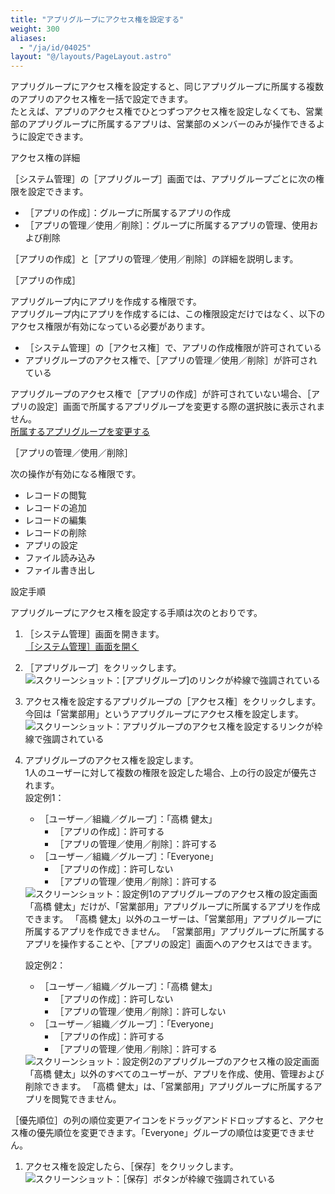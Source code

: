 ```yaml
---
title: "アプリグループにアクセス権を設定する"
weight: 300
aliases:
  - "/ja/id/04025"
layout: "@/layouts/PageLayout.astro"
---
```




アプリグループにアクセス権を設定すると、同じアプリグループに所属する複数のアプリのアクセス権を一括で設定できます。  
たとえば、アプリのアクセス権でひとつずつアクセス権を設定しなくても、営業部のアプリグループに所属するアプリは、営業部のメンバーのみが操作できるように設定できます。

<Heading id="appgroup_appgroup_rights_10">アクセス権の詳細</Heading>

<Wovn>［<Kintone />システム管理］</Wovn>の<Wovn>［アプリグループ］</Wovn>画面では、アプリグループごとに次の権限を設定できます。

* <Wovn>［アプリの作成］</Wovn>：グループに所属するアプリの作成
* <Wovn>［アプリの管理／使用／削除］</Wovn>：グループに所属するアプリの管理、使用および削除

<Wovn>［アプリの作成］</Wovn>と<Wovn>［アプリの管理／使用／削除］</Wovn>の詳細を説明します。

<Heading level={3} id="appgroup_appgroup_rights_1010"><Wovn>［アプリの作成］</Wovn></Heading>

アプリグループ内にアプリを作成する権限です。  
アプリグループ内にアプリを作成するには、この権限設定だけではなく、以下のアクセス権限が有効になっている必要があります。

* <Wovn>［<Kintone />システム管理］</Wovn>の<Wovn>［アクセス権］</Wovn>で、アプリの作成権限が許可されている
* アプリグループのアクセス権で、<Wovn>［アプリの管理／使用／削除］</Wovn>が許可されている

<Warning>

アプリグループのアクセス権で<Wovn>［アプリの作成］</Wovn>が許可されていない場合、<Wovn>［アプリの設定］</Wovn>画面で所属するアプリグループを変更する際の選択肢に表示されません。  
[所属するアプリグループを変更する](/k/ja/id/040592.html)

</Warning>

<Heading level={3} id="appgroup_appgroup_rights_1020"><Wovn>［アプリの管理／使用／削除］</Wovn></Heading>

次の操作が有効になる権限です。

* レコードの閲覧
* レコードの追加
* レコードの編集
* レコードの削除
* アプリの設定
* ファイル読み込み
* ファイル書き出し

<Heading id="appgroup_appgroup_rights_20">設定手順</Heading>

アプリグループにアクセス権を設定する手順は次のとおりです。

1. <Wovn>［<Kintone />システム管理］</Wovn>画面を開きます。  
  [［<Kintone />システム管理］画面を開く](/k/ja/id/04046.html)

1. <Wovn>［アプリグループ］</Wovn>をクリックします。  
   <Img src="/k/kintone/img-ja/appgroup_rights_01.png" alt="スクリーンショット：[アプリグループ]のリンクが枠線で強調されている" />

1. アクセス権を設定するアプリグループの<Wovn>［アクセス権］</Wovn>をクリックします。今回は「営業部用」というアプリグループにアクセス権を設定します。  
   <Img src="/k/kintone/img-ja/appgroup_rights_02.png" alt="スクリーンショット：アプリグループのアクセス権を設定するリンクが枠線で強調されている" />

1. アプリグループのアクセス権を設定します。  
  1人のユーザーに対して複数の権限を設定した場合、上の行の設定が優先されます。  
   設定例1：  
   * <Wovn>［ユーザー／組織／グループ］</Wovn>：「高橋 健太」
     * <Wovn>［アプリの作成］</Wovn>：許可する
     * <Wovn>［アプリの管理／使用／削除］</Wovn>：許可する 
   * <Wovn>［ユーザー／組織／グループ］</Wovn>：「Everyone」
     * <Wovn>［アプリの作成］</Wovn>：許可しない
     * <Wovn>［アプリの管理／使用／削除］</Wovn>：許可する
   <Img src="/k/kintone/img-ja/appgroup_rights_03.png" alt="スクリーンショット：設定例1のアプリグループのアクセス権の設定画面" />
   「高橋 健太」だけが、「営業部用」アプリグループに所属するアプリを作成できます。  
   「高橋 健太」以外のユーザーは、「営業部用」アプリグループに所属するアプリを作成できません。  
   「営業部用」アプリグループに所属するアプリを操作することや、<Wovn>［アプリの設定］</Wovn>画面へのアクセスはできます。  

   設定例2：  
   * <Wovn>［ユーザー／組織／グループ］</Wovn>：「高橋 健太」
     * <Wovn>［アプリの作成］</Wovn>：許可しない
     * <Wovn>［アプリの管理／使用／削除］</Wovn>：許可しない 
   * <Wovn>［ユーザー／組織／グループ］</Wovn>：「Everyone」
     * <Wovn>［アプリの作成］</Wovn>：許可する
     * <Wovn>［アプリの管理／使用／削除］</Wovn>：許可する
   <Img src="/k/kintone/img-ja/appgroup_rights_04.png" alt="スクリーンショット：設定例2のアプリグループのアクセス権の設定画面" />
   「高橋 健太」以外のすべてのユーザーが、アプリを作成、使用、管理および削除できます。  
   「高橋 健太」は、「営業部用」アプリグループに所属するアプリを閲覧できません。 　
  <Note>
  <Wovn>［優先順位］</Wovn>の列の順位変更アイコンをドラッグアンドドロップすると、アクセス権の優先順位を変更できます。「Everyone」グループの順位は変更できません。
  </Note>

1. アクセス権を設定したら、<Wovn>［保存］</Wovn>をクリックします。  
   <Img src="/k/kintone/img-ja/appgroup_rights_05.png" alt="スクリーンショット：［保存］ボタンが枠線で強調されている" />
